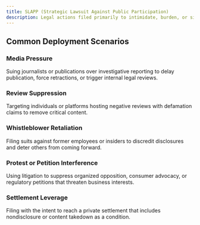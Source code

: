 ```yaml
---
title: SLAPP (Strategic Lawsuit Against Public Participation)
description: Legal actions filed primarily to intimidate, burden, or silence critics, journalists, whistleblowers, or competitors—regardless of legal merit—by imposing high litigation costs and creating chilling effects on speech or opposition.
---
```


## Common Deployment Scenarios

### Media Pressure  
Suing journalists or publications over investigative reporting to delay publication, force retractions, or trigger internal legal reviews.

### Review Suppression  
Targeting individuals or platforms hosting negative reviews with defamation claims to remove critical content.

### Whistleblower Retaliation  
Filing suits against former employees or insiders to discredit disclosures and deter others from coming forward.

### Protest or Petition Interference  
Using litigation to suppress organized opposition, consumer advocacy, or regulatory petitions that threaten business interests.

### Settlement Leverage  
Filing with the intent to reach a private settlement that includes nondisclosure or content takedown as a condition.
